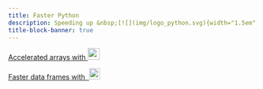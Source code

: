 ```yaml
---
title: Faster Python
description: Speeding up &nbsp;[![](img/logo_python.svg){width="1.5em" fig-alt="noshadow"}](https://www.python.org/) computations
title-block-banner: true
---
```


:::{layout="[5, 5, -5, -5]"}

:::{.card .mb-3}

:::{.card-body2}

[Accelerated arrays with ![](img/logo_jax.png){width="1.7em" fig-alt="noshadow"}](hpc_jax.qmd){.card-title-ws .stretched-link}

:::

:::

:::{.card .mb-3}

:::{.card-body2}

[Faster data frames with &nbsp;![](img/logo_polars.png){width="1.6em" fig-alt="noshadow"}](hpc_polars.qmd){.card-title-ws .stretched-link}

:::

:::

:::
